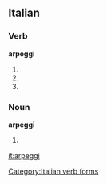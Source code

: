 ==Italian==

===Verb===
'''arpeggi'''

# {{form of|Second-person [[singular]] [[present tense]]|[[arpeggiare#Italian|arpeggiare]]|lang=Italian}}
# {{form of|[[first-person|First-person]] singular, [[second-person]] singular and [[third-person]] singular [[present subjunctive]]|arpeggiare#Italian|arpeggiare|lang=Italian}}
# {{form of|[[third-person|Third-person]] singular [[imperative]]|arpeggiare#Italian|arpeggiare|lang=Italian}}

===Noun===
'''arpeggi''' {{m}}

# {{plural of|arpeggio|lang=Italian}}

[[Category:Italian verb forms]]

[[it:arpeggi]]